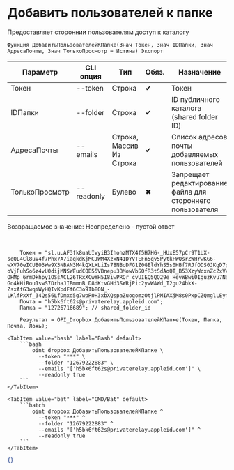 ﻿---
sidebar_position: 4
description: Добавить пользователей к папке и другие функции для работы с Dropbox в Открытом пакете интеграций - бесплатной open-source библиотеке интеграций для 1С:Предприятие 8, OneScript и CLI
keywords: [1C, 1С, 1С:Предприятие, 1С:Предприятие 8.3, API, Интеграция, Сервисы, Обмен, OneScript, CLI, Dropbox]
---


# Добавить пользователей к папке
 Предоставляет стороннии пользователям доступ к каталогу



`Функция ДобавитьПользователейКПапке(Знач Токен, Знач IDПапки, Знач АдресаПочты, Знач ТолькоПросмотр = Истина) Экспорт`

  | Параметр | CLI опция | Тип | Обяз. | Назначение |
  |-|-|-|-|-|
  | Токен | --token | Строка | &#x2714; | Токен |
  | IDПапки | --folder | Строка | &#x2714; | ID публичного каталога (shared folder ID) |
  | АдресаПочты | --emails | Строка, Массив Из Строка | &#x2714; | Список адресов почты добавляемых пользователей |
  | ТолькоПросмотр | --readonly | Булево | &#x2716; | Запрещает редактирование файла для стороннего пользователя |

  
  Возвращаемое значение:   Неопределено - пустой ответ

<br/>




```bsl title="Пример использования для 1С:Предприятие/OneScript"
    Токен = "sl.u.AF3fk8uaUIwyiB3IhohzMTX4f5H7HG-_HUxE57pCr9T1UX-sqQL4Cl8uV4f7Phx7A7iaqkdKjMCJWM4XzxN41DYVTEFn5qv5PytkFWQsrZWHrwKG6-wXV70eICUBO3Ww9X3NBAN3M4kQXLXLiIs78NBoDFG1Z0GEldYhS5s0HBf7RJfODS0JKgD7pc3hK4Z3i6heVLhKta0_MZKMm5Of0Le6aTpifbUWJZdrFD-oVjFuhSo6z4vU0dijMNSWFudCQB55VBnepu3BMowVbSOfR3tSdAoQT_B53XzyWcxnZcZxVVYtk7Bev-OHMp_6rmDkhpy1OSsACL26TRxXCwYH5I8iwPROr_cvUIEQ5QQ29e_HevWBwi0IguzKvu7NaJZHT65U6hp7K8Pv55uuWLbqBGpvO-Go4kHiRou1swS7DrhaJIBmmnB_D8dKtvGHd3SWRjPic2ywWAWd_I2gu24bkX-ZsxAfG3wqiWyHQIvKpdFf6C3o9Ib80N_-LKlfPxXf_34Qs56LfDmxd5g7wpR0H3xbXQspaZuoqomzOtjlPMIAXjM8s0PxpCZQmglLEyfQwr_Xl2P3d1Qr6iplkchejeEhWhRvKZpmr3SRJh_DdtHyj4jaiugSjVFmEDF0OBHJ9C8NGgwGXLflRJ9hl_ldOjyUbncFiWMhOM31AOvfl7G7i1zxci3w6aPpRMAvgyIVZBhTW0l6y14sGCq_yodvX34XXLX2rH8...";
    Почта = "h5bk6ft62s@privaterelay.appleid.com";
    Папка = "12726716689"; // shared_folder_id

    Результат = OPI_Dropbox.ДобавитьПользователейКПапке(Токен, Папка, Почта, Ложь);
```
    

 <Tabs>
  
    <TabItem value="bash" label="Bash" default>
        ```bash
            oint dropbox ДобавитьПользователейКПапке \
              --token "***" \
              --folder "12679222883" \
              --emails "['h5bk6ft62s@privaterelay.appleid.com']" \
              --readonly true
        ```
    </TabItem>
  
    <TabItem value="bat" label="CMD/Bat" default>
        ```batch
            oint dropbox ДобавитьПользователейКПапке ^
              --token "***" ^
              --folder "12679222883" ^
              --emails "['h5bk6ft62s@privaterelay.appleid.com']" ^
              --readonly true
        ```
    </TabItem>
</Tabs>


```json title="Результат"
{}
```
